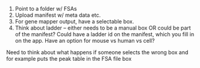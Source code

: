 1. Point to a folder w/ FSAs
2. Upload manifest w/ meta data etc.
3. For gene mapper output, have a selectable box.
4. Think about ladder -- either needs to be a manual box OR could be part of the manifest? Could have a ladder id on the manifest, which you fill in on the app. Have an option for mouse vs human vs cell?



Need to think about what happens if someone selects the wrong box and for example puts the peak table in the FSA file box

